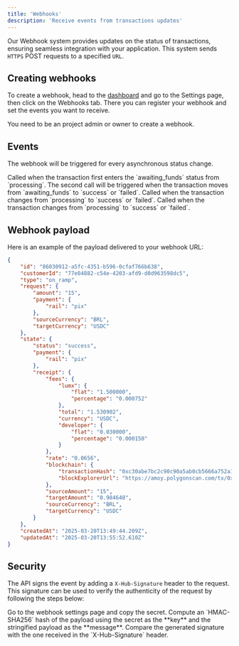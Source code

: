 ```yaml
---
title: 'Webhooks'
description: 'Receive events from transactions updates'
---
```


Our Webhook system provides updates on the status of transactions, ensuring seamless integration with your application. This system sends `HTTPS` POST requests to a specified `URL`.

## Creating webhooks

To create a webhook, head to the [dashboard](https://dashboard.lumx.io/) and go to the Settings page, then click on the Webhooks tab. There you can register your webhook and set the events you want to receive.

<Note>You need to be an project admin or owner to create a webhook.</Note>

## Events

The webhook will be triggered for every asynchronous status change.

<Tabs>
	<Tab title='On-ramp'>
		Called when the transaction first enters the `awaiting_funds` status from
		`processing`. The second call will be triggered when the transaction moves
		from `awaiting_funds` to `success` or `failed`.
	</Tab>
	<Tab title='Off-ramp'>
		Called when the transaction changes from `processing` to `success` or
		`failed`.
	</Tab>
	<Tab title='Transfer'>
		Called when the transaction changes from `processing` to `success` or
		`failed`.
	</Tab>
</Tabs>

## Webhook payload

Here is an example of the payload delivered to your webhook URL:

```json
{
	"id": "86030912-a5fc-4351-b596-0cfaf766b638",
	"customerId": "77e04882-c54e-4203-afd9-d0d963598dc5",
	"type": "on_ramp",
	"request": {
		"amount": "15",
		"payment": {
			"rail": "pix"
		},
		"sourceCurrency": "BRL",
		"targetCurrency": "USDC"
	},
	"state": {
		"status": "success",
		"payment": {
			"rail": "pix"
		},
		"receipt": {
			"fees": {
				"lumx": {
					"flat": "1.500000",
					"percentage": "0.000752"
				},
				"total": "1.530902",
				"currency": "USDC",
				"developer": {
					"flat": "0.030000",
					"percentage": "0.000150"
				}
			},
			"rate": "0.0656",
			"blockchain": {
				"transactionHash": "0xc30abe7bc2c90c90a5ab0cb5666a752a1d87c811ac8e24aa031037bb9df23b68",
				"blockExplorerUrl": "https://amoy.polygonscan.com/tx/0xc30abe7bc2c90c90a5ab0cb5666a752a1d87c811ac8e24aa031037bb9df23b68"
			},
			"sourceAmount": "15",
			"targetAmount": "0.984648",
			"sourceCurrency": "BRL",
			"targetCurrency": "USDC"
		}
	},
	"createdAt": "2025-03-20T13:49:44.209Z",
	"updatedAt": "2025-03-20T13:55:52.610Z"
}
```

## Security

The API signs the event by adding a `X-Hub-Signature` header to the request. This signature can be used to verify the authenticity of the request by following the steps below:

<Steps>
	<Step title='First Step'>
		Go to the webhook settings page and copy the secret.
	</Step>
	<Step title='Second Step'>
		Compute an `HMAC-SHA256` hash of the payload using the secret as the **key**
		and the stringified payload as the **message**.
	</Step>
	<Step title='Third Step'>
		Compare the generated signature with the one received in the
		`X-Hub-Signature` header.
	</Step>
</Steps>
